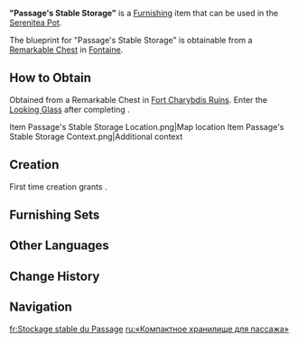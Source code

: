 {{Furnishing Infobox
|id             = 363359
|image          = Item "Passage's Stable Storage".png
|category       = Ornaments
|subcategory    = Utensil
|quality        = 3
|adeptal_energy = 60
|load           = 85
|reduced_load   = 64
|description    = A storage chest made from high-quality [[Linden Wood]] with a sturdy outer casing that can be reliably sealed, making it the number one choice for Fontaine's residents.<br>Thanks to the efforts of the [[Maison Gardiennage]], the [[Court of Fontaine]] enjoys excellent public security, and most residents thus do not require storage boxes with excessive security. As such, the convenience associated with this class of storage has always seen it placed at the top of furniture sales rankings.
|mention        = Maison Gardiennage
|blueprint      = Remarkable Chest
}}
'''"Passage's Stable Storage"''' is a [[Furnishing]] item that can be used in the [[Serenitea Pot]].

The blueprint for "Passage's Stable Storage" is obtainable from a [[Remarkable Chest]] in [[Fontaine]].

==How to Obtain==
Obtained from a Remarkable Chest in [[Fort Charybdis Ruins]]. Enter the [[Looking Glass]] after completing {{Quest|Book of Esoteric Revelations}}.
<gallery>
Item Passage's Stable Storage Location.png|Map location
Item Passage's Stable Storage Context.png|Additional context
</gallery>

==Creation==
First time creation grants {{Item|Trust|24|x=60}}.
{{Recipe
|type = Creation
|time = 14h
|Linden Wood = 6
|White Iron Chunk = 2
|sort = Linden Wood;White Iron Chunk
}}

==Furnishing Sets==
{{Craft Usage|type=Furnishing Set}}

==Other Languages==
{{Other Languages
|en      = "Passage's Stable Storage"
|zhs     = 「回廊的稳便贮藏」
|zhs_rm  = 
|zht     = 「迴廊的穩便貯藏」
|zht_rm  = 
|zh_tl   = 
|ja      = 「回廊の穏便貯蔵」
|ja_rm   = "Kairou no Onbin Chozou"
|ja_tl   = 
|ko      = 「회랑의 간편한 저장소」
|ko_rm   = 
|ko_tl   = "Convenient Corridor Storage"
|es      = Baúl fideligno de corredor
|es_tl   = Trusty Hallway Trunk
|fr      = Stockage stable du Passage
|fr_tl   = Passage's Stable Storage
|ru      = «Компактное хранилище для пассажа»
|ru_tl   = 
|th      = "ที่กักเก็บสุดปลอดภัยในหอ"
|th_rm   = 
|th_tl   = 
|vi      = Lưu Trữ An Toàn Trên Phố
|vi_tl   = 
|de      = „Stabile Korridor-Aufbewahrung“
|de_tl   = "Stable Corridor Storage"
|id      = "Penyimpanan Stabil Koridor"
|id_tl   = "Corridor's Stable Storage"
|pt      = "Armazenamento Estável do Corredor"
|pt_tl   = 
|tr      = "Koridor Depolama Sandığı"
|tr_tl   = 
|it      = Stoccaggio stabile del Passage
|it_tl   = Passage's Stable Storage
}}

==Change History==
{{Change History|4.2}}

==Navigation==
{{Furnishing Navbox|interior}}

[[fr:Stockage stable du Passage]]
[[ru:«Компактное хранилище для пассажа»]]